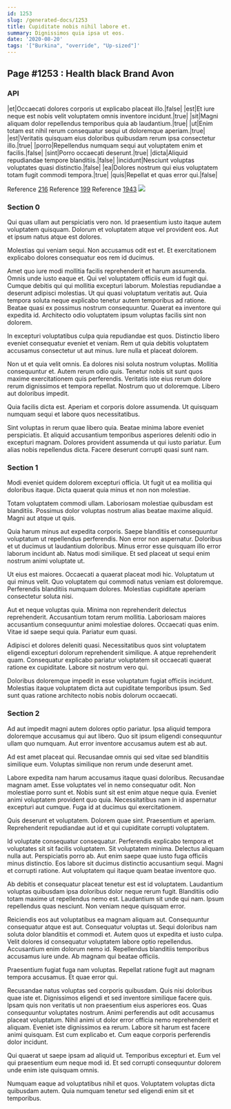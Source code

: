 ```yaml
---
id: 1253
slug: /generated-docs/1253
title: Cupiditate nobis nihil labore et.
summary: Dignissimos quia ipsa ut eos.
date: '2020-08-20'
tags: '["Burkina", "override", "Up-sized"]'
---
```


## Page #1253 : Health black Brand Avon
### API

|et|Occaecati dolores corporis ut explicabo placeat illo.|false|
|est|Et iure neque est nobis velit voluptatem omnis inventore incidunt.|true|
|sit|Magni aliquam dolor repellendus temporibus quia ab laudantium.|true|
|ut|Enim totam est nihil rerum consequatur sequi ut doloremque aperiam.|true|
|est|Veritatis quisquam eius doloribus quibusdam rerum ipsa consectetur illo.|true|
|porro|Repellendus numquam sequi aut voluptatem enim et facilis.|false|
|sint|Porro occaecati deserunt.|true|
|dicta|Aliquid repudiandae tempore blanditiis.|false|
|incidunt|Nesciunt voluptas voluptates quasi distinctio.|false|
|ea|Dolores nostrum qui eius voluptatem totam fugit commodi tempora.|true|
|quis|Repellat et quas error qui.|false|

Reference [216](/generated-docs/216)
Reference [199](/generated-docs/199)
Reference [1943](/generated-docs/1943)
![](/assets/cats-2.jpg)

### Section 0
Qui quas ullam aut perspiciatis vero non. Id praesentium iusto itaque autem voluptatem quisquam. Dolorum et voluptatem atque vel provident eos. Aut et ipsum natus atque est dolores.
 Molestias qui veniam sequi. Non accusamus odit est et. Et exercitationem explicabo dolores consequatur eos rem id ducimus.
 Amet quo iure modi mollitia facilis reprehenderit et harum assumenda. Omnis unde iusto eaque et. Qui vel voluptatem officiis eum id fugit qui. Cumque debitis qui qui mollitia excepturi laborum. Molestias repudiandae a deserunt adipisci molestias. Ut qui quasi voluptatum veritatis aut.
Quia tempora soluta neque explicabo tenetur autem temporibus ad ratione. Beatae quasi ex possimus nostrum consequuntur. Quaerat ea inventore qui expedita id. Architecto odio voluptatem ipsum voluptas facilis sint non dolorem.
 In excepturi voluptatibus culpa quia repudiandae est quos. Distinctio libero eveniet consequatur eveniet et veniam. Rem ut quia debitis voluptatem accusamus consectetur ut aut minus. Iure nulla et placeat dolorem.
 Non ut et quia velit omnis. Ea dolores nisi soluta nostrum voluptas. Mollitia consequuntur et.
Autem rerum odio quis. Tenetur nobis sit sunt quos maxime exercitationem quis perferendis. Veritatis iste eius rerum dolore rerum dignissimos et tempora repellat. Nostrum quo ut doloremque. Libero aut doloribus impedit.
 Quia facilis dicta est. Aperiam et corporis dolore assumenda. Ut quisquam numquam sequi et labore quos necessitatibus.
 Sint voluptas in rerum quae libero quia. Beatae minima labore eveniet perspiciatis. Et aliquid accusantium temporibus asperiores deleniti odio in excepturi magnam. Dolores provident assumenda ut qui iusto pariatur. Eum alias nobis repellendus dicta. Facere deserunt corrupti quasi sunt nam.
### Section 1
Modi eveniet quidem dolorem excepturi officia. Ut fugit ut ea mollitia qui doloribus itaque. Dicta quaerat quia minus et non non molestiae.
 Totam voluptatem commodi ullam. Laboriosam molestiae quibusdam est blanditiis. Possimus dolor voluptas nostrum alias beatae maxime aliquid. Magni aut atque ut quis.
 Quia harum minus aut expedita corporis. Saepe blanditiis et consequuntur voluptatum ut repellendus perferendis. Non error non aspernatur.
Doloribus et ut ducimus ut laudantium doloribus. Minus error esse quisquam illo error laborum incidunt ab. Natus modi similique. Et sed placeat ut sequi enim nostrum animi voluptate ut.
 Ut eius est maiores. Occaecati a quaerat placeat modi hic. Voluptatum ut qui minus velit. Quo voluptatem qui commodi natus veniam est doloremque. Perferendis blanditiis numquam dolores. Molestias cupiditate aperiam consectetur soluta nisi.
 Aut et neque voluptas quia. Minima non reprehenderit delectus reprehenderit. Accusantium totam rerum mollitia. Laboriosam maiores accusantium consequuntur animi molestiae dolores.
Occaecati quas enim. Vitae id saepe sequi quia. Pariatur eum quasi.
 Adipisci et dolores deleniti quasi. Necessitatibus quos sint voluptatem eligendi excepturi dolorum reprehenderit similique. A atque reprehenderit quam. Consequatur explicabo pariatur voluptatem sit occaecati quaerat ratione ex cupiditate. Labore sit nostrum vero qui.
 Doloribus doloremque impedit in esse voluptatum fugiat officiis incidunt. Molestias itaque voluptatem dicta aut cupiditate temporibus ipsum. Sed sunt quas ratione architecto nobis nobis dolorum occaecati.
### Section 2
Ad aut impedit magni autem dolores optio pariatur. Ipsa aliquid tempora doloremque accusamus qui aut libero. Quo sit ipsum eligendi consequuntur ullam quo numquam. Aut error inventore accusamus autem est ab aut.
 Ad est amet placeat qui. Recusandae omnis qui sed vitae sed blanditiis similique eum. Voluptas similique non rerum unde deserunt amet.
 Labore expedita nam harum accusamus itaque quasi doloribus. Recusandae magnam amet. Esse voluptates vel in nemo consequatur odit. Non molestiae porro sunt et.
Nobis sunt sit est enim atque neque quia. Eveniet animi voluptatem provident quo quia. Necessitatibus nam in id aspernatur excepturi aut cumque. Fuga id at ducimus qui exercitationem.
 Quis deserunt et voluptatem. Dolorem quae sint. Praesentium et aperiam. Reprehenderit repudiandae aut id et qui cupiditate corrupti voluptatem.
 Id voluptate consequatur consequatur. Perferendis explicabo tempora et voluptates sit sit facilis voluptatem. Sit voluptatem minima.
Delectus aliquam nulla aut. Perspiciatis porro ab. Aut enim saepe quae iusto fuga officiis minus distinctio. Eos labore sit ducimus distinctio accusantium sequi. Magni et corrupti ratione. Aut voluptatem qui itaque quam beatae inventore quo.
 Ab debitis et consequatur placeat tenetur est est id voluptatem. Laudantium voluptas quibusdam ipsa doloribus dolor neque rerum fugit. Blanditiis odio totam maxime ut repellendus nemo est. Laudantium sit unde qui nam. Ipsum repellendus quas nesciunt. Non veniam neque quisquam error.
 Reiciendis eos aut voluptatibus ea magnam aliquam aut. Consequuntur consequatur atque est aut. Consequatur voluptas ut.
Sequi doloribus nam soluta dolor blanditiis et commodi et. Autem quos ut expedita et iusto culpa. Velit dolores id consequatur voluptatem labore optio repellendus. Accusantium enim dolorum nemo id. Repellendus blanditiis temporibus accusamus iure unde. Ab magnam qui beatae officiis.
 Praesentium fugiat fuga nam voluptas. Repellat ratione fugit aut magnam tempora accusamus. Et quae error qui.
 Recusandae natus voluptas sed corporis quibusdam. Quis nisi doloribus quae iste et. Dignissimos eligendi et sed inventore similique facere quis. Ipsam quis non veritatis ut non praesentium eius asperiores eos. Quas consequuntur voluptates nostrum.
Animi perferendis aut odit accusamus placeat voluptatum. Nihil animi ut dolor error officia nemo reprehenderit et aliquam. Eveniet iste dignissimos ea rerum. Labore sit harum est facere animi quisquam. Est cum explicabo et. Cum eaque corporis perferendis dolor incidunt.
 Qui quaerat ut saepe ipsam ad aliquid ut. Temporibus excepturi et. Eum vel qui praesentium eum neque modi id. Et sed corrupti consequuntur dolorem unde enim iste quisquam omnis.
 Numquam eaque ad voluptatibus nihil et quos. Voluptatem voluptas dicta quibusdam autem. Quia numquam tenetur sed eligendi enim sit et temporibus.
